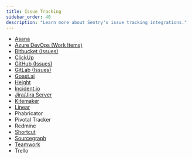 ```yaml
---
title: Issue Tracking
sidebar_order: 40
description: "Learn more about Sentry's issue tracking integrations."
---
```


- [Asana](/organization/integrations/issue-tracking/asana/)
- [Azure DevOps (Work Items)](/organization/integrations/source-code-mgmt/azure-devops/)
- [Bitbucket (Issues)](/organization/integrations/source-code-mgmt/bitbucket/)
- [ClickUp](/organization/integrations/issue-tracking/clickup/)
- [GitHub (Issues)](/organization/integrations/source-code-mgmt/github/)
- [GitLab (Issues)](/organization/integrations/source-code-mgmt/gitlab/)
- [Goast.ai](/organization/integrations/issue-tracking/goast/)
- [Height](/organization/integrations/issue-tracking/height/)
- [Incident.io](/organization/integrations/issue-tracking/incidentio/)
- [Jira/Jira Server](/organization/integrations/issue-tracking/jira/)
- [Kitemaker](/organization/integrations/issue-tracking/kitemaker/)
- [Linear](/organization/integrations/issue-tracking/linear/)
- Phabricator
- Pivotal Tracker
- Redmine
- [Shortcut](/organization/integrations/issue-tracking/shortcut/)
- [Sourcegraph](/organization/integrations/issue-tracking/sourcegraph/)
- [Teamwork](/organization/integrations/issue-tracking/teamwork/)
- Trello
